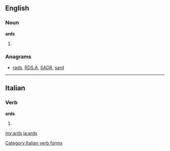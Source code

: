 ==English==

===Noun===
'''ards'''
# {{plural of|''[[ard]]''}}

===Anagrams===
* [[rads#English|rads]], [[RDS.A#English|RDS.A]], [[SADR#English|SADR]], [[sard#English|sard]]

----

==Italian==

===Verb===
'''ards'''

# {{form of|[[first-person|First-person]] [[singular]] [[past historic]]|ardere|lang=Italian}}

[[Category:Italian verb forms]]

[[my:ards]]
[[ja:ards]]